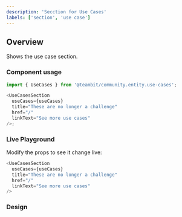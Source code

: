 ```yaml
---
description: 'Secction for Use Cases'
labels: ['section', 'use case']
---
```



## Overview

Shows the use case section.

### Component usage

```js
import { UseCases } from '@teambit/community.entity.use-cases';

<UseCasesSection
  useCases={useCases}
  title="These are no longer a challenge"
  href="/"
  linkText="See more use cases"
/>;
```

### Live Playground

Modify the props to see it change live:

```js live
<UseCasesSection
  useCases={useCases}
  title="These are no longer a challenge"
  href="/"
  linkText="See more use cases"
/>
```

### Design

<FigmaEmbed src="https://www.figma.com/embed?embed_host=share&url=https%3A%2F%2Fwww.figma.com%2Ffile%2FctC1w9YhJvqaO1EZ08gLOV%2FCommunity%3Fnode-id%3D5%253A129" />
